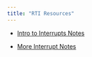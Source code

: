 ```yaml
---
title: "RTI Resources"
---
```


- [Intro to Interrupts Notes](assets/InterruptsIntroNotes.pdf){target="_blank"}

- [More Interrupt Notes](assets/RTI_Notes.pdf){target="_blank"}



